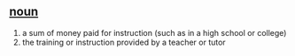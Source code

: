 == [[noun]] ==
# a sum of money paid for instruction (such as in a high school or college)
# the training or instruction provided by a teacher or tutor